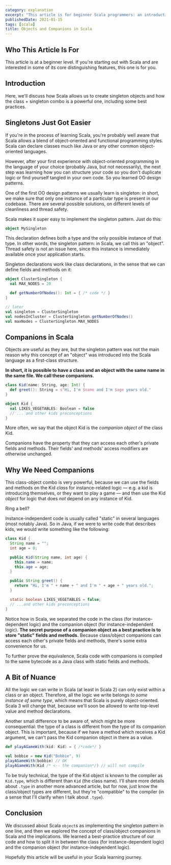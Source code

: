 ```yaml
---
category: explanation
excerpt: "This article is for beginner Scala programmers: an introduction to singleton objects and companion objects, exploring their uses, benefits, and best practices"
publishedDate: 2021-01-15
tags: [scala]
title: Objects and Companions in Scala
---
```


## Who This Article Is For

This article is at a beginner level. If you're starting out with Scala and are interested in some of its core distinguishing features, this one is for you.

## Introduction

Here, we'll discuss how Scala allows us to create singleton objects and how the class + singleton combo is a powerful one, including some best practices.

## Singletons Just Got Easier

If you're in the process of learning Scala, you're probably well aware that Scala allows a blend of object-oriented and functional programming styles. Scala can declare classes much like Java or any other common object-oriented languages.

However, after your first experience with object-oriented programming in the language of your choice (probably Java, but not necessarily), the next step was learning how you can structure your code so you don't duplicate logic or find yourself tangled in your own code. So you learned OO design patterns.

One of the first OO design patterns we usually learn is singleton: in short, we make sure that only one instance of a particular type is present in our codebase. There are several possible solutions, on different levels of cleanliness and thread safety.

Scala makes it super easy to implement the singleton pattern. Just do this:

```scala
object MySingleton
```

This declaration defines both a type and the only possible instance of that type. In other words, the singleton pattern: in Scala, we call this an "object". Thread safety is not an issue here, since this instance is immediately available once your application starts.

Singleton declarations work like class declarations, in the sense that we can define fields and methods on it:

```scala
object ClusterSingleton {
  val MAX_NODES = 20

  def getNumberOfNodes(): Int = { /* code */ }
}

// later
val singleton = ClusterSingleton
val nodesInCluster = ClusterSingleton.getNumberOfNodes()
val maxNodes = ClusterSingleton.MAX_NODES
```

## Companions in Scala

Objects are useful as they are, but the singleton pattern was not the main reason why this concept of an "object" was introduced into the Scala language as a first-class structure.

**In short, it is possible to have a class and an object with the same name in the same file. We call these companions.**

```scala
class Kid(name: String, age: Int) {
  def greet(): String = s"Hi, I'm $name and I'm $age years old."
}

object Kid {
  val LIKES_VEGETABLES: Boolean = false
  // ... and other kids preconceptions
}
```

More often, we say that the object Kid is the _companion object_ of the class Kid.

Companions have the property that they can access each other's private fields and methods. Their fields' and methods' access modifiers are otherwise unchanged.

## Why We Need Companions

This class-object combo is very powerful, because we can use the fields and methods on the Kid _class_ for instance-related logic &mdash; e.g. a kid is introducing themselves, or they want to play a game &mdash; and then use the Kid _object_ for logic that does _not_ depend on any instance of Kid.

Ring a bell?

Instance-independent code is usually called "static" in several languages (most notably Java). So in Java, if we were to write code that describes kids, we would write something like the following:

```java
class Kid {
  String name = "";
  int age = 0;

  public Kid(String name, int age) {
    this.name = name;
    this.age = age;
  }

  public String greet() {
    return "Hi, I'm " + name + " and I'm " + age + " years old.";
  }

  static boolean LIKES_VEGETABLES = false;
  // ...and other kids preconceptions
}
```

Notice how in Scala, we separated the code in the class (for instance-dependent logic) and the companion object (for instance-independent logic). **The secret purpose of a companion object as a best practice is to store "static" fields and methods.** Because class/object companions can access each other's private fields and methods, there's some extra convenience for us.

To further prove the equivalence, Scala code with companions is compiled to the same bytecode as a Java class with static fields and methods.

## A Bit of Nuance

All the logic we can write in Scala (at least in Scala 2) can only exist within a class or an object. Therefore, all the logic we write belongs _to some instance of some type_, which means that Scala is purely object-oriented. Scala 3 will change that, because we'll soon be allowed to write top-level value and method declarations.

Another small difference to be aware of, which might be more consequential: the type of a class is different from the type of its companion object. This is important, because if we have a method which receives a Kid argument, we can't pass the Kid companion object in there as a value.

```scala
def playAGameWith(kid: Kid) = { /*code*/ }

val bobbie = new Kid("Bobbie", 9)
playAGameWith(bobbie) // OK
playAGameWith(Kid /* <-- the companion*/) // will not compile
```

To be truly technical, the type of the Kid object is known to the compiler as `Kid.type`, which is different than `Kid` (the class name). I'll share more details about `.type` in another more advanced article, but for now, just know the class/object types are different, but they're "compatible" to the compiler (in a sense that I'll clarify when I talk about `.type`).

## Conclusion

We discussed about Scala `object`s as implementing the singleton pattern in one line, and then we explored the concept of class/object companions in Scala and the implications. We learned a best-practice structure of our code and how to split it in between the class (for instance-dependent logic) and the companion object (for instance-independent logic).

Hopefully this article will be useful in your Scala learning journey.
